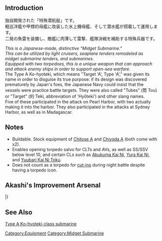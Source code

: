 {{Template:Equipmentinfo
|name = Type A Ko-hyoteki
|id = 41
|japanesename = 甲標的 甲
|icon = {{TorpedoWeapon}}
|type = Midget Submarine
|effect = {{Torpedo}}+12, Enables pre-emptive torpedo attack
|scrap = {{Ammo}}7, {{Steel}}7
|image = <gallery type="slideshow" widths="360px" position="center" hideaddbutton="true">
Equipment41-1.png
Equipment41-2.png
Equipment41-3.png
Equipment41-4.png
</gallery>
|CL = yellow
|CLT = lime
|AV = yellow
|SS = lime
|SSV = lime
|notes = Special restrictions:
*CL: [[Abukuma|Abukuma Kai Ni]] only
*AV: [[Chitose]] and [[Chiyoda]] only}}

==Introduction==
独自開発された「特殊潜航艇」です。<br>
軽巡洋艦や甲標的母艦に改装した水上機母艦、そして潜水艦が搭載して運用します。<br>
二発の魚雷を装備し、敵艦に肉薄して雷撃、艦隊決戦を補助する特殊兵器です。<p>
''This is a Japanese-made, distinctive "Midget Submarine."''<br>
''This can be utilized by light cruisers, seaplane tenders remodeled as midget submarine tenders, and submarines.''<br>
''Equipped with two torpedoes, this is a unique weapon that can approach and attack enemy ships in order to support open-sea warfare.''<br>

The Type A Ko-hyoteki, which means "Target 'A', Type 'A'," was given its name in order to disguise its true purpose: if its design was discovered prematurely by Japan's foes, the Japanese Navy could insist that the vessels were practice battle targets. They were also called "Tubes" (筒 Tou) or "Target" (的 Teki, abbreviation of 'Hyōteki') and other slang names.<br>

Five of these participated in the attack on Pearl Harbor, with two actually making it into the harbor. They also participated in the attacks at Sydney Harbor, as well as in Madagascar.

==Notes==
*Buildable. Stock equipment of [[Chitose|Chitose A]] and [[Chiyoda|Chiyoda A]] (both come with x2).
*Enables opening torpedo salvo for CLTs and AVs, as well as SS/SSV below level 10, and certain CLs such as [[Abukuma#Second Upgrade|Abukuma Kai Ni]], [[Yura#Second Upgrade|Yura Kai Ni]], and [[Yuubari#Third Upgrade|Yuubari Kai Ni Toku]].
*Does not count as a torpedo for [[Combat#Night_Battle_Special_Attacks|cut-ins]] during night battle despite having a torpedo icon.

==Akashi's Improvement Arsenal==
{{AkashiWorkshop}}
{{AkashiWorkshopLine
|Name={{PAGENAME}}
|ItemType=TorpedoWeapon
|Fuel=30
|Ammo=50
|Steel=40
|Baux=20
|Mats0-5=3/3
|Mats6-9=3/6
|Mats10=9/18
|Screws0-5=1/2
|Screws6-9=2/4
|Screws10=4/8
|EquipConsume0-5=1x{{TorpedoWeapon|Type A Ko-hyoteki}}
|EquipConsume6-9=1x{{TorpedoWeapon|Type A Ko-hyoteki}}
|EquipConsume10=2x{{TorpedoWeapon|Type A Ko-hyoteki}}<br>2x{{ArmMat}}<br>1x{{AR}}
|Sun=N<br>&nbsp;
|Tue=&nbsp;<br>C
|Wed=N<br>C
|Thu=N<br>C
|Fri=N<br>&nbsp;
|Sat=N<br>&nbsp;
|2ndShip=[[Nisshin]]<br>[[Chiyoda#Second Upgrade|Chiyoda A]]
|Notes=Can be upgraded to [[Type C Kouhyouteki]].<br>Only Chiyoda's "A" remodel may perform improvements.
}}
|}

==See Also==
[[wikipedia:Type A Ko-hyoteki-class submarine|Type A Ko-hyoteki-class submarine]]
{{Equipmentlist}}
[[Category:Equipment]]
[[Category:Midget Submarine]]